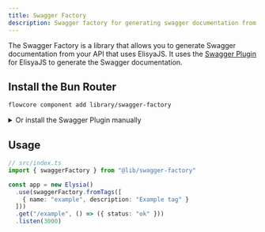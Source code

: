 ```yaml
---
title: Swagger Factory
description: Swagger factory for generating swagger documentation from your API that uses ElisyaJS
---
```


The Swagger Factory is a library that allows you to generate Swagger documentation from your API that uses ElisyaJS. It uses the [Swagger Plugin](https://elysiajs.com/plugins/swagger.html) for ElisyaJS to generate the Swagger documentation.

## Install the Bun Router

```bash
flowcore component add library/swagger-factory
```

<details>
  <summary>Or install the Swagger Plugin manually</summary>

You can install the Swagger Plugin by running the following command:

```bash
bun add @elysiajs/swagger
```

add the Swagger Factory to your projects lib folder

```typescript
// lib/swagger-factory.ts
import swagger, { type ElysiaSwaggerConfig } from "@elysiajs/swagger"
import pgk from "@root/package.json"

export type SwaggerTags = {
  name: string
  description: string
}

export const defaultSwaggerTags: SwaggerTags[] = [
  { name: "health", description: "Get the health of the API. Verifying if it is up and running" },
]

/**
* Converts a string from kebab case to title case.
*
* This function takes a string in kebab case (e.g., "hello-world") and converts it to title case (e.g., "Hello World").
*
* @param kebabCaseString - The string in kebab case to be converted.
* @returns The converted string in title case.
*
* @example
* convertKebabCaseToTitle("hello-world") // Returns: "Hello World"
*/
function convertKebabCaseToTitleCase(kebabCaseString: string): string {
  return kebabCaseString.replace(/-/g, " ").replace(/\b\w/g, (char) => char.toUpperCase())
}

const swaggerFactory = {
  /**
  * This method is used to generate Swagger documentation from the provided tags.
  * It merges the default tags with the provided tags and creates a Swagger object.
  *
  * @param fromTags - The custom tags to be added to the Swagger documentation.
  * @param config - The configuration object for the Swagger documentation.
  * @returns The Swagger documentation object.
  */
  fromTags: (fromTags: SwaggerTags[], config: ElysiaSwaggerConfig = {}) => {
    return swagger({
      documentation: {
        components: {
          securitySchemes: {
            bearerAuth: {
              type: "http",
              scheme: "bearer",
              bearerFormat: "JWT",
            },
            oauth2: {
              type: "oauth2",
              clientId: "flowcoreweb",
              flows: {
                authorizationCode: {
                  authorizationUrl: "https://auth.flowcore.io/realms/flowcore/protocol/openid-connect/auth",
                  tokenUrl: "https://auth.flowcore.io/realms/flowcore/protocol/openid-connect/token",
                  redirectUri: "http://localhost:3000/auth/callback",
                  scopes: {
                    openid: "OpenID Connect",
                    profile: "Profile",
                    email: "Email",
                    flowcore_user: "Flowcore User",
                  },
                  selectedScopes: ["openid", "profile", "email", "flowcore_user"],
                },
              },
            },
            // biome-ignore lint/suspicious/noExplicitAny: <explanation>
          } as any,
        },
        tags: [...defaultSwaggerTags, ...fromTags],
        info: {
          title: convertKebabCaseToTitleCase(pgk.name),
          description: pgk.description,
          version: pgk.version,
        },
      },
      ...config,
    })
  },
}
export { swaggerFactory }
```

</details>

## Usage

```typescript
// src/index.ts
import { swaggerFactory } from "@lib/swagger-factory"

const app = new Elysia()
  .use(swaggerFactory.fromTags([
    { name: "example", description: "Example tag" }
  ]))
  .get("/example", () => ({ status: "ok" }))
  .listen(3000)
```